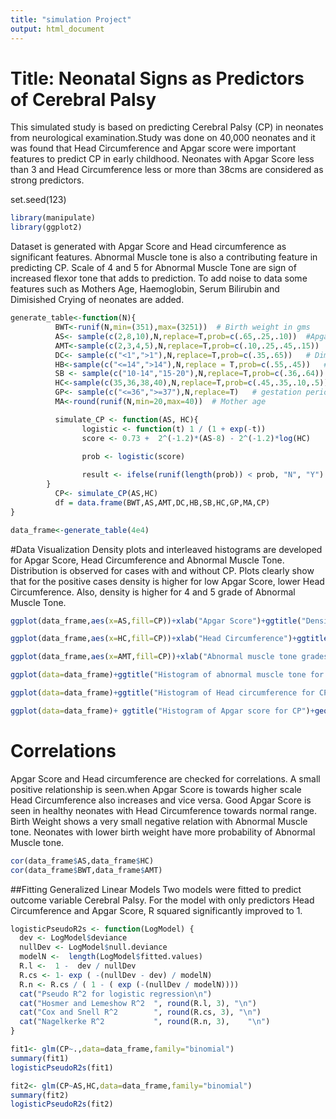 ---
title: "simulation Project"
output: html_document
---
# Title: Neonatal Signs as Predictors of Cerebral Palsy
This simulated study is based on predicting Cerebral Palsy (CP) in neonates from neurological examination.Study was done on 40,000 neonates and it was found that Head Circumference and Apgar score were important features to predict CP in early childhood. Neonates with Apgar Score less than 3 and Head Circumference less or more than 38cms are considered as strong predictors. 

set.seed(123)
```{r}
library(manipulate)
library(ggplot2)
```
Dataset is generated with Apgar Score and Head circumference as significant features. Abnormal Muscle tone is also a contributing feature in predicting CP. Scale of 4 and 5 for Abnormal Muscle Tone are sign of increased flexor tone that adds to prediction. To add noise to data some features such as Mothers Age, Haemoglobin, Serum Bilirubin  and Dimisished Crying of neonates are added.

```{R}
generate_table<-function(N){
          BWT<-runif(N,min=(351),max=(3251))  # Birth weight in gms
          AS<- sample(c(2,8,10),N,replace=T,prob=c(.65,.25,.10))  #Apgar score
          AMT<-sample(c(2,3,4,5),N,replace=T,prob=c(.10,.25,.45,.15))  #Abnormal muscletone
          DC<- sample(c("<1",">1"),N,replace=T,prob=c(.35,.65))   # Diminished crying 
          HB<-sample(c("<=14",">14"),N,replace = T,prob=c(.55,.45))   # Haemoglobin
          SB <- sample(c("10-14","15-20"),N,replace=T,prob=c(.36,.64))  # Serum bilirubin
          HC<-sample(c(35,36,38,40),N,replace=T,prob=c(.45,.35,.10,.5))
          GP<- sample(c("<=36",">=37"),N,replace=T)   # gestation period
          MA<-round(runif(N,min=20,max=40))  # Mother age

          simulate_CP <- function(AS, HC){
                logistic <- function(t) 1 / (1 + exp(-t))
                score <- 0.73 +  2^(-1.2)*(AS-8) - 2^(-1.2)*log(HC) 
                
                prob <- logistic(score)

                result <- ifelse(runif(length(prob)) < prob, "N", "Y")
        } 
          CP<- simulate_CP(AS,HC)
          df = data.frame(BWT,AS,AMT,DC,HB,SB,HC,GP,MA,CP)
}
```
```{R}
data_frame<-generate_table(4e4)
```

#Data Visualization
Density plots and interleaved histograms are developed for Apgar Score, Head Circumference and Abnormal Muscle Tone. Distribution is observed for cases with and without CP. Plots clearly show that for the positive cases density is higher for low Apgar Score, lower Head Circumference. Also, density is higher for 4 and 5 grade of Abnormal Muscle Tone.
```{R}
ggplot(data_frame,aes(x=AS,fill=CP))+xlab("Apgar Score")+ggtitle("Density plot for CP by Apgar Score")+geom_density(alpha=.3)
```
```{R}
ggplot(data_frame,aes(x=HC,fill=CP))+xlab("Head Circumference")+ggtitle("Density plot for CP by Head Circumference")+geom_density(alpha=.3)
```
```{R}
ggplot(data_frame,aes(x=AMT,fill=CP))+xlab("Abnormal muscle tone grades")+ggtitle("Density plot for CP by Abnormal muscle tone")+geom_density(alpha=.3)
```
```{R}
ggplot(data=data_frame)+ggtitle("Histogram of abnormal muscle tone for CP")+ geom_histogram(aes(x=AMT, fill=CP),binwidth=1,position="dodge")
```
```{R}
ggplot(data=data_frame)+ggtitle("Histogram of Head circumference for CP")+ geom_histogram(aes(x=HC, fill=CP),binwidth=1,position="dodge")
```
```{R}
ggplot(data=data_frame)+ ggtitle("Histogram of Apgar score for CP")+geom_histogram(aes(x=AS, fill=CP),binwidth=1,position="dodge")
```

# Correlations 
Apgar Score and Head circumference are checked for correlations. A small positive relationship is seen.when Apgar Score is towards higher scale Head Circumference also increases and vice versa. Good Apgar Score is seen in healthy neonates with Head Circumference towards normal range. Birth Weight shows a very small negative relation with Abnormal Muscle tone. Neonates with lower birth weight have more probability of Abnormal Muscle tone.

```{R}
cor(data_frame$AS,data_frame$HC)
cor(data_frame$BWT,data_frame$AMT)
```

##Fitting Generalized Linear Models
Two models were fitted to predict outcome variable Cerebral Palsy. For the model with only predictors Head Circumference and Apgar Score, R squared significantly improved to 1.

```{R}
logisticPseudoR2s <- function(LogModel) {
  dev <- LogModel$deviance 
  nullDev <- LogModel$null.deviance 
  modelN <-  length(LogModel$fitted.values)
  R.l <-  1 -  dev / nullDev
  R.cs <- 1- exp ( -(nullDev - dev) / modelN)
  R.n <- R.cs / ( 1 - ( exp (-(nullDev / modelN))))
  cat("Pseudo R^2 for logistic regression\n")
  cat("Hosmer and Lemeshow R^2  ", round(R.l, 3), "\n")
  cat("Cox and Snell R^2        ", round(R.cs, 3), "\n")
  cat("Nagelkerke R^2           ", round(R.n, 3),    "\n")
}
```
```{R}
fit1<- glm(CP~.,data=data_frame,family="binomial")
summary(fit1)
logisticPseudoR2s(fit1)
```
```{R}
fit2<- glm(CP~AS,HC,data=data_frame,family="binomial")
summary(fit2)
logisticPseudoR2s(fit2)
```


